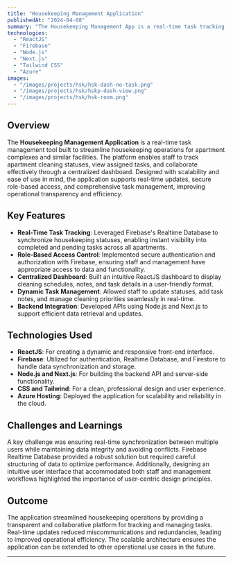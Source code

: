 ```yaml
---
title: "Housekeeping Management Application"
publishedAt: "2024-04-08"
summary: "The Housekeeping Management App is a real-time task tracking and management tool designed to streamline housekeeping operations. Built using ReactJS for the front end and a Node.js/Next.js backend with Firebase integration, the app enables staff to view and update apartment cleaning statuses instantly. Key features include a real-time dashboard, detailed task records, and role-based authentication to ensure secure access."
technologies:
  - "ReactJS"
  - "Firebase"
  - "Node.js"
  - "Next.js"
  - "Tailwind CSS"
  - "Azure"
images:
  - "/images/projects/hsk/hsk-dash-no-task.png"
  - "/images/projects/hsk/hskp-dash-view.png"
  - "/images/projects/hsk/hsk-room.png"
---
```


## Overview

The **Housekeeping Management Application** is a real-time task management tool built to streamline housekeeping operations for apartment complexes and similar facilities. The platform enables staff to track apartment cleaning statuses, view assigned tasks, and collaborate effectively through a centralized dashboard. Designed with scalability and ease of use in mind, the application supports real-time updates, secure role-based access, and comprehensive task management, improving operational transparency and efficiency.

## Key Features

- **Real-Time Task Tracking**: Leveraged Firebase's Realtime Database to synchronize housekeeping statuses, enabling instant visibility into completed and pending tasks across all apartments.
- **Role-Based Access Control**: Implemented secure authentication and authorization with Firebase, ensuring staff and management have appropriate access to data and functionality.
- **Centralized Dashboard**: Built an intuitive ReactJS dashboard to display cleaning schedules, notes, and task details in a user-friendly format.
- **Dynamic Task Management**: Allowed staff to update statuses, add task notes, and manage cleaning priorities seamlessly in real-time.
- **Backend Integration**: Developed APIs using Node.js and Next.js to support efficient data retrieval and updates.

## Technologies Used

- **ReactJS**: For creating a dynamic and responsive front-end interface.
- **Firebase**: Utilized for authentication, Realtime Database, and Firestore to handle data synchronization and storage.
- **Node.js and Next.js**: For building the backend API and server-side functionality.
- **CSS and Tailwind**: For a clean, professional design and user experience.
- **Azure Hosting**: Deployed the application for scalability and reliability in the cloud.

## Challenges and Learnings

A key challenge was ensuring real-time synchronization between multiple users while maintaining data integrity and avoiding conflicts. Firebase Realtime Database provided a robust solution but required careful structuring of data to optimize performance. Additionally, designing an intuitive user interface that accommodated both staff and management workflows highlighted the importance of user-centric design principles.

## Outcome

The application streamlined housekeeping operations by providing a transparent and collaborative platform for tracking and managing tasks. Real-time updates reduced miscommunications and redundancies, leading to improved operational efficiency. The scalable architecture ensures the application can be extended to other operational use cases in the future.

---

